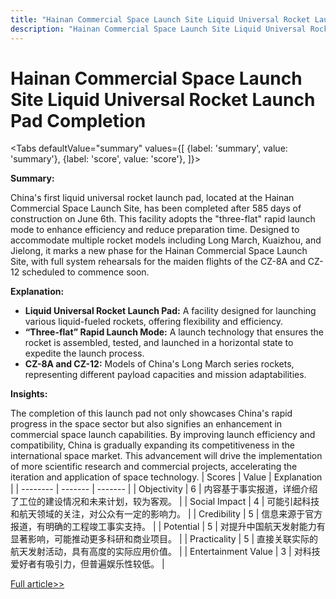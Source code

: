 ```yaml
---
title: "Hainan Commercial Space Launch Site Liquid Universal Rocket Launch Pad Completion"
description: "Hainan Commercial Space Launch Site Liquid Universal Rocket Launch Pad Completion"
---
```



# Hainan Commercial Space Launch Site Liquid Universal Rocket Launch Pad Completion


<Tabs
	defaultValue="summary"
	values={[
	{label: 'summary', value: 'summary'},
	{label: 'score', value: 'score'},
]}>
<TabItem value="summary">


**Summary:**

China's first liquid universal rocket launch pad, located at the Hainan Commercial Space Launch Site, has been completed after 585 days of construction on June 6th. This facility adopts the "three-flat" rapid launch mode to enhance efficiency and reduce preparation time. Designed to accommodate multiple rocket models including Long March, Kuaizhou, and Jielong, it marks a new phase for the Hainan Commercial Space Launch Site, with full system rehearsals for the maiden flights of the CZ-8A and CZ-12 scheduled to commence soon.

**Explanation:**

- **Liquid Universal Rocket Launch Pad:** A facility designed for launching various liquid-fueled rockets, offering flexibility and efficiency.
- **“Three-flat” Rapid Launch Mode:** A launch technology that ensures the rocket is assembled, tested, and launched in a horizontal state to expedite the launch process.
- **CZ-8A and CZ-12:** Models of China's Long March series rockets, representing different payload capacities and mission adaptabilities.

**Insights:**

The completion of this launch pad not only showcases China's rapid progress in the space sector but also signifies an enhancement in commercial space launch capabilities. By improving launch efficiency and compatibility, China is gradually expanding its competitiveness in the international space market. This advancement will drive the implementation of more scientific research and commercial projects, accelerating the iteration and application of space technology.
</TabItem>
<TabItem value="score">
	| Scores     | Value   | Explanation |
	| -------- | ------- | ------- |
	| Objectivity  | 6    | 内容基于事实报道，详细介绍了工位的建设情况和未来计划，较为客观。    |
	| Social Impact | 4     | 可能引起科技和航天领域的关注，对公众有一定的影响力。    |
	| Credibility    | 5    | 信息来源于官方报道，有明确的工程竣工事实支持。    |
	| Potential    | 5    | 对提升中国航天发射能力有显著影响，可能推动更多科研和商业项目。    |
	| Practicality    | 5    | 直接关联实际的航天发射活动，具有高度的实际应用价值。    |
	| Entertainment Value    | 3    | 对科技爱好者有吸引力，但普遍娱乐性较低。    |
</TabItem>
</Tabs>

[Full article>>](https://readhub.cn/topic/8aCKkwP4skk)
